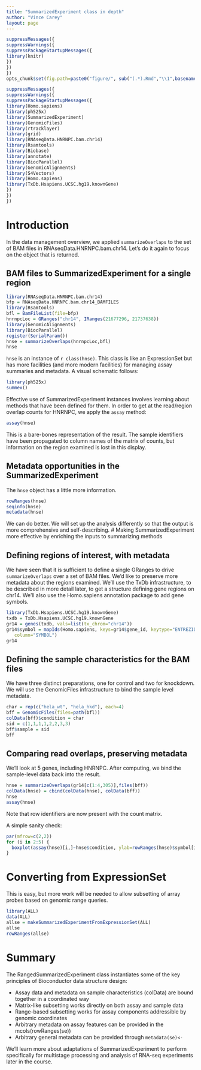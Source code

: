 ```yaml
---
title: "SummarizedExperiment class in depth"
author: "Vince Carey"
layout: page
---
```


```r
suppressMessages({
suppressWarnings({
suppressPackageStartupMessages({
library(knitr)
})
})
})
opts_chunk$set(fig.path=paste0("figure/", sub("(.*).Rmd","\\1",basename(knitr:::knit_concord$get('infile'))), "-"))
```


```r
suppressMessages({
suppressWarnings({
suppressPackageStartupMessages({
library(Homo.sapiens)
library(ph525x)
library(SummarizedExperiment)
library(GenomicFiles)
library(rtracklayer)
library(grid)
library(RNAseqData.HNRNPC.bam.chr14)
library(Rsamtools)
library(Biobase)
library(annotate)
library(BiocParallel)
library(GenomicAlignments)
library(S4Vectors)
library(Homo.sapiens)
library(TxDb.Hsapiens.UCSC.hg19.knownGene)
})
})
})
```

# Introduction

In the data management overview, we applied `summarizeOverlaps` to
the set of BAM files in RNAseqData.HNRNPC.bam.chr14.  Let's do it
again to focus on the object that is returned.

## BAM files to SummarizedExperiment for a single region

```r
library(RNAseqData.HNRNPC.bam.chr14)
bfp = RNAseqData.HNRNPC.bam.chr14_BAMFILES
library(Rsamtools)
bfl = BamFileList(file=bfp)
hnrnpcLoc = GRanges("chr14", IRanges(21677296, 21737638))
library(GenomicAlignments)
library(BiocParallel)
register(SerialParam())
hnse = summarizeOverlaps(hnrnpcLoc,bfl)
hnse
```

`hnse` is an instance of `r class(hnse)`.  This class is like
an ExpressionSet but has more facilities (and more modern
facilities) for managing assay summaries and metadata.
A visual schematic follows:

```r
library(ph525x)
summex()
```

Effective use of SummarizedExperiment instances involves learning
about methods that have been defined for them.
In order to get at the read/region overlap counts for HNRNPC, we apply
the `assay` method:
```r
assay(hnse)
```
This is a bare-bones representation of the result.  The sample
identifiers have been propagated to column names of the matrix
of counts, but information on the region examined is lost in
this display.

## Metadata opportunities in the SummarizedExperiment

The `hnse` object has a little more information.
```r
rowRanges(hnse)
seqinfo(hnse)
metadata(hnse)
```
We can do better.  We will set up the analysis differently
so that the output is more comprehensive and self-describing.
# Making SummarizedExperiment more effective by enriching the inputs to summarizing methods

## Defining regions of interest, with metadata

We have seen that it is sufficient to define a single GRanges
to drive `summarizeOverlaps` over a set of BAM files.  We'd
like to preserve more metadata about the regions examined.
We'll use the TxDb infrastructure, to be described in more detail
later, to get a structure defining gene regions on chr14.
We'll also use the Homo.sapiens annotation package to add
gene symbols.
```r
library(TxDb.Hsapiens.UCSC.hg19.knownGene)
txdb = TxDb.Hsapiens.UCSC.hg19.knownGene
gr14 = genes(txdb, vals=list(tx_chrom="chr14"))
gr14$symbol = mapIds(Homo.sapiens, keys=gr14$gene_id, keytype="ENTREZID",
   column="SYMBOL")
gr14
```

## Defining the sample characteristics for the BAM files

We have three distinct preparations, one for control and two for knockdown.
We will use the GenomicFiles infrastructure to bind the sample level
metadata.
```r
char = rep(c("hela_wt", "hela_hkd"), each=4)
bff = GenomicFiles(files=path(bfl))
colData(bff)$condition = char
sid = c(1,1,1,1,2,2,3,3)
bff$sample = sid
bff
```

## Comparing read overlaps, preserving metadata

We'll look at 5 genes, including HNRNPC.  After computing, we
bind the sample-level data back into the result.
```r
hnse = summarizeOverlaps(gr14[c(1:4,305)],files(bff))
colData(hnse) = cbind(colData(hnse), colData(bff))
hnse
assay(hnse)
```
Note that row identifiers are now present with the count matrix.

A simple sanity check:
```r
par(mfrow=c(2,2))
for (i in 2:5) {
  boxplot(assay(hnse)[i,]~hnse$condition, ylab=rowRanges(hnse)$symbol[i])
}
```

# Converting from ExpressionSet

This is easy, but more work will be needed to allow
subsetting of array probes based on genomic range queries.
```r
library(ALL)
data(ALL)
allse = makeSummarizedExperimentFromExpressionSet(ALL)
allse
rowRanges(allse)
```

# Summary

The RangedSummarizedExperiment class instantiates some of the key
principles of Bioconductor data structure design:

* Assay data and metadata on sample characteristics (colData) are bound together in a coordinated way
* Matrix-like subsetting works directly on both assay and sample data
* Range-based subsetting works for assay components addressible by genomic coordinates
* Arbitrary metadata on assay features can be provided in the mcols(rowRanges(se))
* Arbitrary general metadata can be provided through `metadata(se)<-`
 
We'll learn more about adaptations of SummarizedExperiment to perform
specifically for multistage processing and analysis of RNA-seq experiments later in the course.
